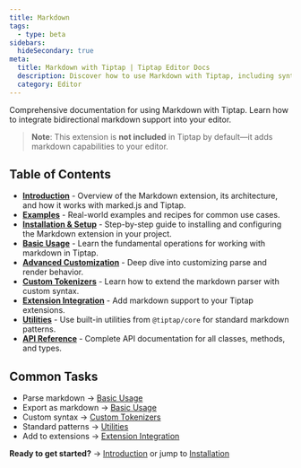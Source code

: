 ```yaml
---
title: Markdown
tags:
  - type: beta
sidebars:
  hideSecondary: true
meta:
  title: Markdown with Tiptap | Tiptap Editor Docs
  description: Discover how to use Markdown with Tiptap, including syntax for headings, lists, code blocks, and more. Learn more in our docs!
  category: Editor
---
```


Comprehensive documentation for using Markdown with Tiptap. Learn how to integrate bidirectional markdown support into your editor.

> **Note**: This extension is **not included** in Tiptap by default—it adds markdown capabilities to your editor.

## Table of Contents

- [**Introduction**](/editor/core-concepts/markdown/introduction) - Overview of the Markdown extension, its architecture, and how it works with marked.js and Tiptap.
- [**Examples**](/editor/core-concepts/markdown/examples) - Real-world examples and recipes for common use cases.
- [**Installation & Setup**](/editor/core-concepts/markdown/installation) - Step-by-step guide to installing and configuring the Markdown extension in your project.
- [**Basic Usage**](/editor/core-concepts/markdown/basic-usage) - Learn the fundamental operations for working with markdown in Tiptap.
- [**Advanced Customization**](/editor/core-concepts/markdown/advanced) - Deep dive into customizing parse and render behavior.
- [**Custom Tokenizers**](/editor/core-concepts/markdown/custom-tokenizers) - Learn how to extend the markdown parser with custom syntax.
- [**Extension Integration**](/editor/core-concepts/markdown/extension-integration) - Add markdown support to your Tiptap extensions.
- [**Utilities**](/editor/core-concepts/markdown/utilities) - Use built-in utilities from `@tiptap/core` for standard markdown patterns.
- [**API Reference**](/editor/core-concepts/markdown/api) - Complete API documentation for all classes, methods, and types.

## Common Tasks

- Parse markdown → [Basic Usage](/editor/core-concepts/markdown/basic-usage#setting-content-from-markdown)
- Export as markdown → [Basic Usage](/editor/core-concepts/markdown/basic-usage#getting-markdown-from-the-editor)
- Custom syntax → [Custom Tokenizers](/editor/core-concepts/markdown/custom-tokenizers)
- Standard patterns → [Utilities](/editor/core-concepts/markdown/utilities)
- Add to extensions → [Extension Integration](/editor/core-concepts/markdown/extension-integration)

**Ready to get started?** → [Introduction](/editor/core-concepts/markdown/introduction) or jump to [Installation](/editor/core-concepts/markdown/installation)
